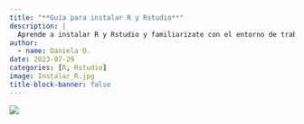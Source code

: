 ```yaml
---
title: "**Guía para instalar R y Rstudio**"
description: |
  Aprende a instalar R y Rstudio y familiarizate con el entorno de trabajo y a cómo personalizarlo
author:
  - name: Daniela O. 
date: 2023-07-29
categories: [R, Rstudio]
image: Instalar_R.jpg
title-block-banner: false
---
```


![](Instalar_R.jpg)
